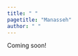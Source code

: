 ```yaml
---
title: " "
pagetitle: "Manasseh"
author: " "
---
```


<link rel="stylesheet" href="styles.css" type="text/css">


Coming soon!